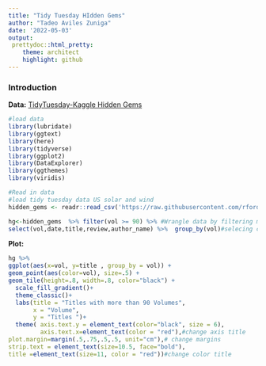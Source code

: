 ```yaml
---
title: "Tidy Tuesday HIdden Gems"
author: "Tadeo Aviles Zuniga"
date: '2022-05-03'
output: 
 prettydoc::html_pretty:
    theme: architect
    highlight: github
---
```



### **Introduction** ###
**Data:** [TidyTuesday-Kaggle Hidden Gems](https://github.com/rfordatascience/tidytuesday/blob/master/data/2022/2022-04-26/readme.md)
 
```r
#load data 
library(lubridate)
library(ggtext)
library(here)
library(tidyverse)
library(ggplot2)
library(DataExplorer)
library(ggthemes)
library(viridis)

```

```r
#Read in data
#load tidy tuesday data US solar and wind
hidden_gems <- readr::read_csv('https://raw.githubusercontent.com/rfordatascience/tidytuesday/master/data/2022/2022-04-26/hidden_gems.csv')

```

```r

hg<-hidden_gems  %>% filter(vol >= 90) %>% #Wrangle data by filtering most volumes of episodes 
select(vol,date,title,review,author_name) %>%  group_by(vol)#selecing columns and group by volume
```
**Plot:**
```r
hg %>% 
ggplot(aes(x=vol, y=title , group_by = vol)) +
geom_point(aes(color=vol), size=.5) +
geom_tile(height=.8, width=.8, color="black") +
  scale_fill_gradient()+
  theme_classic()+
  labs(title = "Titles with more than 90 Volumes", 
       x = "Volume",
       y = "Titles ")+
  theme( axis.text.y = element_text(color="black", size = 6),
         axis.text.x=element_text(color = "red"),#change axis title
plot.margin=margin(.5,.75,.5,.5, unit="cm"),# change margins 
strip.text = element_text(size=10.5, face="bold"),
title =element_text(size=11, color = "red"))#change color title 


```